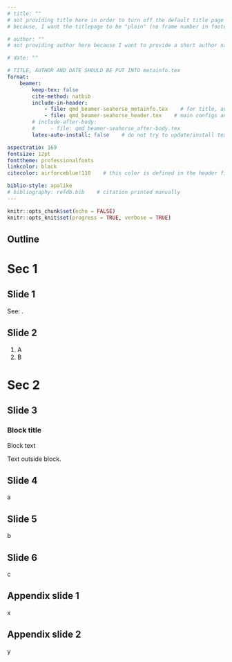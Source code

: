 ```yaml
---
# title: ""
# not providing title here in order to turn off the default title page
# because, I want the titlepage to be "plain" (no frame number in footer)

# author: ""
# not providing author here because I want to provide a short author name as well

# date: ""

# TITLE, AUTHOR AND DATE SHOULD BE PUT INTO metainfo.tex
format: 
    beamer:
        keep-tex: false
        cite-method: natbib
        include-in-header:
            - file: qmd_beamer-seahorse_metainfo.tex    # for title, author, date etc
            - file: qmd_beamer-seahorse_header.tex    # main configs and packages
        # include-after-body:
        #     - file: qmd_beamer-seahorse_after-body.tex
        latex-auto-install: false    # do not try to update/install texlive packages on compilation errors

aspectratio: 169
fontsize: 12pt
fonttheme: professionalfonts
linkcolor: black
citecolor: airforceblue!110    # this color is defined in the header file

biblio-style: apalike
# bibliography: refdb.bib    # citation printed manually
---
```


```r
knitr::opts_chunk$set(echo = FALSE)
knitr::opts_knit$set(progress = TRUE, verbose = TRUE)
```

## {.plain}
\titlepage

## Outline {.plain}
\tableofcontents

# Sec 1

## Slide 1
See: \citet{R-base}.

## Slide 2
1. A
2. B

# Sec 2

## Slide 3
::: {what-i-write-here-does-not-seem-to-matter-as-long-as-something-is-written}
### Block title
\vspace{-0.5em}
<!-- this negative vspace is required because quarto adds a phantomsection which adds a bit of unwanted space -->
Block text
:::
Text outside block.

## Slide 4
a

::: {whatever}
## Slide 5
b
:::

<!-- in order to put latex commands between to two frames, put previous frame in divs like above -->

\section{Sec 3}

## Slide 6
c


::: {whatever}
## {.plain}
```{=latex}
\addtocounter{framenumber}{-1}
\centering \Huge Thank you.
```
:::

```{=latex}
\appendix

\begingroup
    \renewcommand{\section}[2]{}
    \begin{frame}[allowframebreaks]{References}
		%\bibliographytrue
        \def\bibfont{\footnotesize}
		\bibliography{refdb.bib}
    \end{frame}
\endgroup
```

## Appendix slide 1
x

## Appendix slide 2
y
